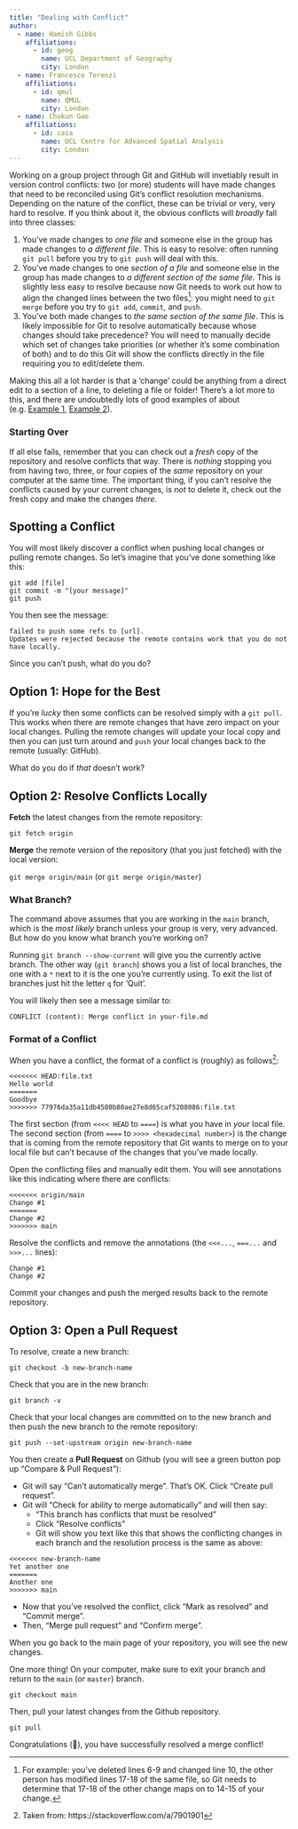 ```yaml
---
title: "Dealing with Conflict"
author: 
  - name: Hamish Gibbs
    affiliations:
      - id: geog
        name: UCL Department of Geography
        city: London
  - name: Francesco Terenzi
    affiliations:
      - id: qmul
        name: QMUL
        city: London
  - name: Chukun Gao
    affiliations:
      - id: casa
        name: UCL Centre for Advanced Spatial Analysis
        city: London
---
```


Working on a group project through Git and GitHub will invetiably result in version control conflicts: two (or more) students will have made changes that need to be reconciled using Git's conflict resolution mechanisms. Depending on the nature of the conflict, these can be trivial or very, very hard to resolve. If you think about it, the obvious conflicts will *broadly* fall into three classes:

1. You've made changes to *one file* and someone else in the group has made changes to *a different file*. This is easy to resolve: often running `git pull` before you try to `git push` will deal with this.
2. You've made changes to one *section of a file* and someone else in the group has made changes to *a different section of the same file*. This is slightly less easy to resolve because now Git needs to work out how to align the changed lines between the two files^[For example: you've deleted lines 6-9 and changed line 10, the other person has modified lines 17-18 of the same file, so Git needs to determine that 17-18 of the other change maps on to 14-15 of your change.]: you might need to `git merge` before you try to `git add`, `commit`, and `push`.
3. You've both made changes to *the same section of the same file*. This is likely impossible for Git to resolve automatically because whose changes should take precedence? You will need to manually decide which set of changes take priorities (or whether it's some combination of both) and to do this Git will show the conflicts directly in the file requiring you to edit/delete them.

Making this all a lot harder is that a 'change' could be anything from a direct edit to a section of a line, to deleting a file or folder! There's a lot more to this, and there are undoubtedly lots of good examples of about (e.g. [Example 1](https://www.atlassian.com/git/tutorials/using-branches/merge-conflicts), [Example 2](https://wincent.com/wiki/Git_merge_conflict_cheatsheet)).

::: {.callout-tip}

### Starting Over

If all else fails, remember that you can check out a *fresh* copy of the repository and resolve conflicts that way. There is *nothing* stopping you from having two, three, or four copies of the *same* repository on your computer at the same time. The important thing, if you can't resolve the conflicts caused by your current changes, is *not* to delete it, check out the fresh copy and make the changes *there*.

:::

## Spotting a Conflict

You will most likely discover a conflict when pushing local changes or pulling remote changes. So let's imagine that you've done something like this:

```{}
git add [file]
git commit -m "[your message]"
git push
```

You then see the message:  

```
failed to push some refs to [url].
Updates were rejected because the remote contains work that you do not have locally.  
```

Since you can't push, what do you do?

## Option 1: Hope for the Best

If you're *lucky* then some conflicts can be resolved simply with a `git pull`. This works when there are remote changes that have zero impact on your local changes. Pulling the remote changes will update your local copy and then you can just turn around and `push` your local changes back to the remote (usually: GitHub).

What do you do if *that* doesn't work?

## Option 2: Resolve Conflicts Locally

**Fetch** the latest changes from the remote repository:

`git fetch origin`

**Merge** the remote version of the repository (that you just fetched) with the local version:

`git merge origin/main` (or `git merge origin/master`)

::: {.callout-warning}

### What Branch?

The command above assumes that you are working in the `main` branch, which is the *most likely* branch unless your group is very, very advanced. But how do you know what branch you're working on?

Running `git branch --show-current` will give you the currently active branch. The other way (`git branch`) shows you a list of local branches, the one with a `*` next to it is the one you're currently using. To exit the list of branches just hit the letter `q` for 'Quit'.

:::

You will likely then see a message similar to: 

`CONFLICT (content): Merge conflict in your-file.md`

### Format of a Conflict

When you have a conflict, the format of a conflict is (roughly) as follows^[Taken from: https://stackoverflow.com/a/7901901]:

```
<<<<<<< HEAD:file.txt
Hello world
=======
Goodbye
>>>>>>> 77976da35a11db4580b80ae27e8d65caf5208086:file.txt
```

The first section (from `<<<< HEAD` to `====`) is what you have in *your* local file. The second section (from `====` to `>>>> <hexadecimal number>`) is the change that is coming from the remote repository that Git wants to merge on to your local file but can't because of the changes that you've made locally.

Open the conflicting files and manually edit them. You will see annotations like this indicating where there are conflicts: 

```{}
<<<<<<< origin/main
Change #1
=======
Change #2
>>>>>>> main
```

Resolve the conflicts and remove the annotations (the `<<<...`, `===...` and `>>>...` lines):

```{}
Change #1
Change #2
```

Commit your changes and push the merged results back to the remote repository.

## Option 3: Open a Pull Request

To resolve, create a new branch:

`git checkout -b new-branch-name`

Check that you are in the new branch:

`git branch -v`

Check that your local changes are committed on to the new branch and then push the new branch to the remote repository:

`git push --set-upstream origin new-branch-name`

You then create a **Pull Request** on Github (you will see a green button pop up "Compare & Pull Request"):

- Git will say "Can't automatically merge". That's OK. Click "Create pull request".
- Git will "Check for ability to merge automatically" and will then say:
  - "This branch has conflicts that must be resolved"
  - Click "Resolve conflicts"
  - Git will show you text like this that shows the conflicting changes in each branch and the resolution process is the same as above:

```{}
<<<<<<< new-branch-name
Yet another one
=======
Another one
>>>>>>> main
```

- Now that you've resolved the conflict, click "Mark as resolved" and "Commit merge".
- Then, "Merge pull request" and "Confirm merge".

When you go back to the main page of your repository, you will see the new changes.

One more thing! On your computer, make sure to exit your branch and return to the `main` (or `master`) branch.

`git checkout main`

Then, pull your latest changes from the Github repository.

`git pull`

Congratulations (&#127881;), you have successfully resolved a merge conflict!

